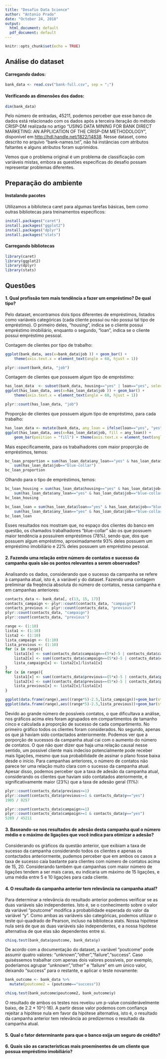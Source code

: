 ```yaml
---
title: "Desafio Data Science"
author: "Antonio Prado"
date: "October 24, 2018"
output:
  html_document: default
  pdf_document: default
---
```


```r
knitr::opts_chunk$set(echo = TRUE)
```

## Análise do dataset

#### Carregando dados:

```r
bank_data <- read.csv("bank-full.csv", sep = ";")

```

#### Verificando as dimensões dos dados:
```r
dim(bank_data)
```

Pelo número de entradas, 45211, podemos perceber que esse banco de dados está relacionado com os dados após a terceira iteração do método CRISP-DM realizada no artigo "USING DATA MINING FOR BANK DIRECT MARKETING: AN APPLICATION OF THE CRISP-DM METHODOLOGY", disponível em <http://hdl.handle.net/1822/14838>. Nesse dataset, como descrito no arquivo "bank-names.txt", não há instâncias com atributos faltantes e alguns atributos foram suprimidos.

Vemos que o problema original é um problema de classificação com variáveis mistas, embora as questões específicas do desafio possam representar problemas diferentes.


## Preparação do ambiente

#### Instalando pacotes

Utilizamos a biblioteca caret para algumas tarefas básicas, bem como outras bibliotecas para treinamentos específicos:
```r
install.packages("caret")
install.packages("ggplot2")
install.packages("dplyr")
install.packages("stats")
```

#### Carregando bibliotecas

```r
library(caret)
library(ggplot2)
library(dplyr)
library(stats)
```

## Questões

#### 1. Qual profissão tem mais tendência a fazer um empréstimo? De qual tipo?

Pelo dataset, encontramos dois tipos diferentes de empréstimos, listados como variáveis categóricas (cada cliente possui ou não possui tal tipo de empréstimo). O primeiro deles, "housing", indica se o cliente possui empréstimo imobiliário, enquanto o segundo, "loan", indica se o cliente possui empréstimo pessoal.


Contagem de clientes por tipo de trabalho:
```r
ggplot(bank_data, aes(x=bank_data$job )) + geom_bar() +
    theme(axis.text.x = element_text(angle = 60, hjust = 1))
```
```r
plyr::count(bank_data, "job")
```

<!--
```r
has_loan_data  <- subset(bank_data, housing=="yes" | loan=="yes", select=c(job, housing, loan))
ggplot(has_loan_data, aes(x=has_loan_data$job )) + geom_bar() + theme(axis.text.x = element_text(angle = 60, hjust = 1))
```
-->
Contagem de clientes que possuem algum tipo de empréstimo:
```r
has_loan_data  <- subset(bank_data, housing=="yes" | loan=="yes", select=c(job, housing, loan))
ggplot(has_loan_data, aes(x=has_loan_data$job )) + geom_bar() +
    theme(axis.text.x = element_text(angle = 60, hjust = 1))
```

```r
plyr::count(has_loan_data, "job")
```

Proporção de clientes que possuem algum tipo de empréstimo, para cada trabalho:
```r
has_loan_data <- mutate(bank_data, any_loan = ifelse(loan=="yes", "yes", ifelse(housing=="yes", "yes", "no")))
ggplot(has_loan_data, aes(x=has_loan_data$job, fill = any_loan)) + 
    geom_bar(position = "fill") + theme(axis.text.x = element_text(angle = 60, hjust = 1))
```

Mais especificamente, para os trabalhadores com maior proporção de empréstimos, temos:
```r
bc_loan_proportion = sum(has_loan_data$any_loan=="yes" & has_loan_data$job=="blue-collar") /
    sum(has_loan_data$job=="blue-collar")
bc_loan_proportion
```

Olhando para o tipo de empréstimos, temos:
```r
bc_loan_housing = sum(has_loan_data$housing=="yes" & has_loan_data$job=="blue-collar") /
    sum(has_loan_data$any_loan=="yes" & has_loan_data$job=="blue-collar")
bc_loan_housing
```

```r
bc_loan_loan = sum(has_loan_data$loan=="yes" & has_loan_data$job=="blue-collar") /
    sum(has_loan_data$any_loan=="yes" & has_loan_data$job=="blue-collar")
bc_loan_loan
```

Esses resultados nos mostram que, no espaço dos clientes do banco em questão, os chamados trabalhadores "blue-collar" são os que possuem maior tendência a possuírem empréstimos (78%), sendo que, dos que possuem algum empréstimo, aproximadamente 93% deles possuem um empréstimo imobiliário e 22% deles possuem um empréstimo pessoal.

#### 2. Fazendo uma relação entre número de contatos e sucesso da campanha quais são os pontos relevantes a serem observados?

Analisando os dados, considerando que o sucesso da campanha se refere à campanha atual, isto é, a variável y do dataset.
Fazendo uma contagem preliminar da freqência absoluta do número de contatos, nessa campanha e em campanhas anteriores:
```r
contacts_data <- bank_data[, c(13, 15, 17)]
contacts_campaign <- plyr::count(contacts_data, "campaign")
contacts_previous <- plyr::count(contacts_data, "previous")
plyr::count(contacts_data, "campaign")
plyr::count(contacts_data, "previous")
```


```r
range <- (1:10)
lista1 <- (1:10)
lista2 <- (1:10)
lista_campaign <- (1:10)
lista_previous <- (1:10)
for (x in range){
    lista1[x] <- sum(contacts_data$campaign==(5*x)-5 | contacts_data$campaign==(5*x)-4 | contacts_data$campaign==(5*x)-3 | contacts_data$campaign==(5*x)-2 | contacts_data$campaign==(5*x)-1)
    lista2[x] <- sum((contacts_data$campaign==(5*x)-5 | contacts_data$campaign==(5*x)-4 | contacts_data$campaign==(5*x)-3 | contacts_data$campaign==(5*x)-2 | contacts_data$campaign==(5*x)-2) & contacts_data$y=="yes")
    lista_campaign[x] <- lista2[x]/lista1[x]
}
for (x in range){
    lista1[x] <- sum((contacts_data$previous==(5*x)-5 | contacts_data$previous==(5*x)-4 | contacts_data$previous==(5*x)-3 | contacts_data$previous==(5*x)-2 | contacts_data$previous==(5*x)-1) & contacts_data$previous>=1)
    lista2[x] <- sum((contacts_data$previous==(5*x)-5 | contacts_data$previous==(5*x)-4 | contacts_data$previous==(5*x)-3 | contacts_data$previous==(5*x)-1 | contacts_data$previous==(5*x)-1) & contacts_data$y=="yes" & contacts_data$previous>=1)
    lista_previous[x] <- lista2[x]/lista1[x]
}

ggplot(data.frame(range),aes((range*5)-2.5,lista_campaign))+geom_bar(stat="identity") + xlim(0, 50) + labs(x = "Contatos Campanha", y = "Proporção Outcome 'Yes'")
ggplot(data.frame(range),aes((range*5)-2.5,lista_previous))+geom_bar(stat="identity") + xlim(0, 50) + labs(x = "Contatos Campanha Anterior", y = "Proporção Outcome 'Yes'")
```

Devido ao grande número de possíveis contatos, o que dificultava a análise, nos gráficos acima eles foram agrupados em compartimentos de tamanho cinco e calculada a proporção de sucesso de cada compartimento. No primeiro gráfico todos os clientes foram considerados. No segundo, apenas os que já haviam sido contactados anteriormente.
Podemos ver que a porporção de sucessos da campanha atual cai com o aumento do número de contatos. O que não quer dizer que haja uma relação causal nesse sentido, um possível cliente mais indeciso potencialmente pode receber mais ligações, mesmo que sua probabilidade de assinar o plano fosse baixa desde o início.
Para campanhas anteriores, o número de contatos não parece ter uma relação muito clara com o sucesso da campanha atual. Apesar disso, podemos perceber que a taxa de adesão da campanha atual, considerando os clientes que haviam sido contatados ateriormente, é significativamente maior (23%) que a taxa de adesão geral (11%):

```r
plyr::count(contacts_data$previous>=1)
plyr::count(contacts_data$previous>=1 & contacts_data$y=="yes")
1905 / 8257

plyr::count(contacts_data$campaign>=1)
plyr::count(contacts_data$campaign>=1 & contacts_data$y=="yes")
5289 / 45211
```

#### 3. Baseando-se nos resultados de adesão desta campanha qual o número médio e o máximo de ligações que você indica para otimizar a adesão?

Considerando os gráficos da questão anterior, que exibiam a taxa de sucesso da campanha considerando todos os clientes e apenas os contactados anteriormente, pudemos perceber que em ambos os casos a taxa de sucesso caía bastante para clientes com número de contatos acima de 15, 20. Considerando também que campanhas com maior número de ligações tendem a ser mais caras, eu indicaria um máximo de 15 ligações, e uma média entre 5 e 10 ligações para cada cliente.

#### 4. O resultado da campanha anterior tem relevância na campanha atual?

Para determinar a relevância do resultado anterior podemos verificar se as duas variáveis são independentes. Isto é, se o conhecimento sobre o valor da variável "poutcome" modifica a probabilidade esperada do valor da variável "y". Como ambas as variáveis são categóricas, podemos utilizar o teste qui-quadrado de Pearson, incluso na biblioteca stats. Nossa hipótese nula será de que as duas variáveis são independentes, e a nossa hipótese alternativa de que elas são dependentes entre si.

```r
chisq.test(bank_data$poutcome, bank_data$y)
```
De acordo com a documentação do dataset, a variável "poutcome" pode assumir quatro valores: "unknown","other","failure","success". Caso quiséssemos trabalhar com apenas dois valores possíveis, por exemplo, poderíamos agrupar "unknown","other" e "failure" em um único valor, deixando "success" para o restante, e aplicar o teste novamente:

```r
bank_outcome <- bank_data %>%
  mutate(poutcome2 = (poutcome=="success"))

chisq.test(bank_outcome$poutcome2, bank_outcome$y)
```

O resultado de ambos os testes nos revelou um p-value considerávelmente baixo, de 2.2 * 10^(-16). A partir desse valor podemos com confiança rejeitar a hipótese nula em favor da hipótese alternativa, isto é, o resultado da campanha anterior tem relevância ao predizermos o resultado da campanha atual.


#### 5. Qual o fator determinante para que o banco exija um seguro de crédito?

#### 6. Quais são as características mais proeminentes de um cliente que possua empréstimo imobiliário?
